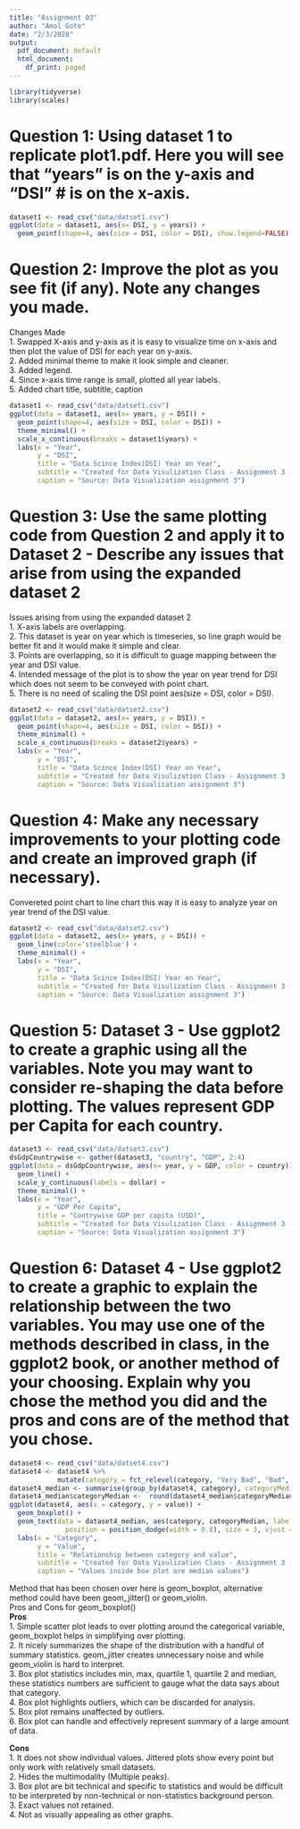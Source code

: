 ```yaml
---
title: "Assignment 03"
author: "Amol Gote"
date: "2/3/2020"
output:
  pdf_document: default
  html_document:
    df_print: paged
---
```


```r
library(tidyverse)
library(scales)
```

# Question 1: Using dataset 1 to replicate plot1.pdf. Here you will see that "years" is on the y-axis and "DSI" # is on the x-axis.

```r
dataset1 <- read_csv("data/datset1.csv")
ggplot(data = dataset1, aes(x= DSI, y = years)) +
  geom_point(shape=4, aes(size = DSI, color = DSI), show.legend=FALSE) 
```


# Question 2: Improve the plot as you see fit (if any). Note any changes you made.  

Changes Made  
1. Swapped X-axis and y-axis as it is easy to visualize time on x-axis and then plot the value of DSI for each year on y-axis.    
2. Added minimal theme to make it look simple and cleaner.  
3. Added legend.    
4. Since x-axis time range is small, plotted all year labels.     
5. Added chart title, subtitle, caption  

```r
dataset1 <- read_csv("data/datset1.csv")
ggplot(data = dataset1, aes(x= years, y = DSI)) +
  geom_point(shape=4, aes(size = DSI, color = DSI)) +
  theme_minimal() +
  scale_x_continuous(breaks = dataset1$years) +
  labs(x = "Year", 
       y = "DSI", 
       title = "Data Scince Index(DSI) Year on Year", 
       subtitle = "Created for Data Visulization Class - Assignment 3 - Question 2", 
       caption = "Source: Data Visualization assignment 3")
```


# Question 3: Use the same plotting code from Question 2 and apply it to Dataset 2 - Describe any issues that arise from using the expanded dataset 2  

Issues arising from using the expanded dataset 2  
1. X-axis labels are overlapping.  
2. This dataset is year on year which is timeseries, so line graph would be better fit and it would make it simple and clear.  
3. Points are overlapping, so it is difficult to guage mapping between the year and DSI value.  
4. Intended message of the plot is to show the year on year trend for DSI which does not seem to be conveyed with point chart.  
5. There is no need of scaling the DSI point aes(size = DSI, color = DSI).  

```r
dataset2 <- read_csv("data/datset2.csv")
ggplot(data = dataset2, aes(x= years, y = DSI)) +
  geom_point(shape=4, aes(size = DSI, color = DSI)) +
  theme_minimal() +
  scale_x_continuous(breaks = dataset2$years) +
  labs(x = "Year", 
       y = "DSI", 
       title = "Data Scince Index(DSI) Year on Year", 
       subtitle = "Created for Data Visulization Class - Assignment 3 - Question 3", 
       caption = "Source: Data Visualization assignment 3")
```


# Question 4: Make any necessary improvements to your plotting code and create an improved graph (if necessary).  

Convereted point chart to line chart this way it is easy to analyze year on year trend of the DSI value.

```r
dataset2 <- read_csv("data/datset2.csv")
ggplot(data = dataset2, aes(x= years, y = DSI)) +
  geom_line(color='steelblue') +
  theme_minimal() +
  labs(x = "Year", 
       y = "DSI", 
       title = "Data Scince Index(DSI) Year on Year", 
       subtitle = "Created for Data Visulization Class - Assignment 3 - Question 4", 
       caption = "Source: Data Visualization assignment 3")
```

# Question 5: Dataset 3 - Use ggplot2 to create a graphic using all the variables. Note you may want to consider re-shaping the data before plotting. The values represent GDP per Capita for each country.  


```r
dataset3 <- read_csv("data/datset3.csv")
dsGdpCountrywise <- gather(dataset3, "country", "GDP", 2:4)
ggplot(data = dsGdpCountrywise, aes(x= year, y = GDP, color = country)) +
  geom_line() +
  scale_y_continuous(labels = dollar) +
  theme_minimal() +
  labs(x = "Year", 
       y = "GDP Per Capita", 
       title = "Contrywise GDP per capita (USD)", 
       subtitle = "Created for Data Visulization Class - Assignment 3 - Question 5", 
       caption = "Source: Data Visualization assignment 3")
```

# Question 6: Dataset 4 - Use ggplot2 to create a graphic to explain the relationship between the two variables. You may use one of the methods described in class, in the ggplot2 book, or another method of your choosing. Explain why you chose the method you did and the pros and cons are of the method that you chose.  

```r
dataset4 <- read_csv("data/datset4.csv")
dataset4 <- dataset4 %>%
            mutate(category = fct_relevel(category, "Very Bad", "Bad", "Okay", "Good", "Very Good"))
dataset4_median <- summarise(group_by(dataset4, category), categoryMedian = median(value))
dataset4_median$categoryMedian <-  round(dataset4_median$categoryMedian, 4)
ggplot(dataset4, aes(x = category, y = value)) +
  geom_boxplot() +
  geom_text(data = dataset4_median, aes(category, categoryMedian, label = categoryMedian), 
              position = position_dodge(width = 0.8), size = 3, vjust = -0.3) +
  labs(x = "Category", 
       y = "Value", 
       title = "Relationship between category and value", 
       subtitle = "Created for Data Visulization Class - Assignment 3 - Question 6", 
       caption = "Values inside box plot are median values")
```
Method that has been chosen over here is geom_boxplot, alternative method could have been geom_jitter() or geom_violin.  
Pros and Cons for geom_boxplot()  
**Pros**    
  1. Simple scatter plot leads to over plotting around the categorical variable, geom_boxplot helps in simplifying over plotting.  
  2. It nicely summarizes the shape of the distribution with a handful of summary statistics. geom_jitter creates unnecessary noise and while geom_violin is hard to interpret.  
  3. Box plot statistics includes min, max, quartile 1, quartile 2 and median, these statistics numbers are sufficient to gauge what the data says about that category.   
  4. Box plot highlights outliers, which can be discarded for analysis.   
  5. Box plot remains unaffected by outliers.   
  6. Box plot can handle and effectively represent summary of a large amount of data.  
  
**Cons**     
  1. It does not show individual values. Jittered plots show every point but only work with relatively small     datasets.  
  2. Hides the multimodality (Multiple peaks).   
  3. Box plot are bit technical and specific to statistics and would be difficult to be interpreted by non-technical or non-statistics background person.   
  3. Exact values not retained.  
  4. Not as visually appealing as other graphs.  



